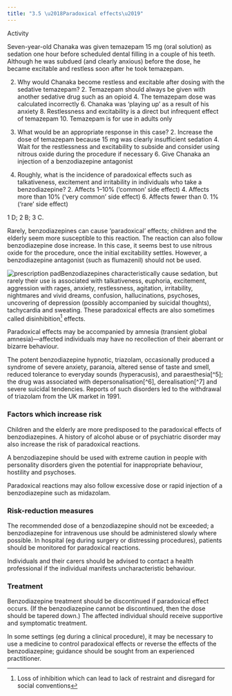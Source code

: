 ```yaml
---
title: "3.5 \u2018Paradoxical effects\u2019"
---
```



Activity

Seven-year-old Chanaka was given temazepam 15 mg (oral solution) as sedation one hour before scheduled dental filling in a couple of his teeth. Although he was subdued (and clearly anxious) before the dose, he became excitable and restless soon after he took temazepam.

2. Why would Chanaka become restless and excitable after dosing with the sedative temazepam? 
	2. Temazepam should always be given with another sedative drug such as an opioid
	4. The temazepam dose was calculated incorrectly
	6. Chanaka was ‘playing up’ as a result of his anxiety
	8. Restlessness and excitability is a direct but infrequent effect of temazepam
	10. Temazepam is for use in adults only
	
2. What would be an appropriate response in this case? 
	2. Increase the dose of temazepam because 15 mg was clearly insufficient sedation
	4. Wait for the restlessness and excitability to subside and consider using nitrous oxide during the procedure if necessary
	6. Give Chanaka an injection of a benzodiazepine antagonist
	
2. Roughly, what is the incidence of paradoxical effects such as talkativeness, excitement and irritability in individuals who take a benzodiazepine? 
	2. Affects 1–10% (‘common’ side effect)
	4. Affects more than 10% (‘very common’ side effect)
	6. Affects fewer than 0. 1% (‘rare’ side effect)
	
<Expander title="Click here for suggested answers:">
 <p>
  1 D; 2 B; 3 C.
 </p>
 <p>
  Rarely, benzodiazepines can cause ‘paradoxical’ effects; children and the elderly seem more susceptible to this reaction. The reaction can also follow benzodiazepine dose increase. In this case, it seems best to use nitrous oxide for the procedure, once the initial excitability settles. However, a benzodiazepine antagonist (such as flumazenil) should not be used.
 </p>
</Expander>



![prescription pad](../../assets/con247108.jpg)Benzodiazepines characteristically cause sedation, but rarely their use is associated with talkativeness, euphoria, excitement, aggression with rages, anxiety, restlessness, agitation, irritability, nightmares and vivid dreams, confusion, hallucinations, psychoses, uncovering of depression (possibly accompanied by suicidal thoughts), tachycardia and sweating. These paradoxical effects are also sometimes called disinhibition[^1] effects.

Paradoxical effects may be accompanied by amnesia (transient global amnesia)—affected individuals may have no recollection of their aberrant or bizarre behaviour.

  
<Expander title="Did you know...">
 <p>
  The potent benzodiazepine hypnotic, triazolam, occasionally produced a syndrome of severe anxiety, paranoia, altered sense of taste and smell, reduced tolerance to everyday sounds (hyperacusis), and paraesthesia[^5]; the drug was associated with depersonalisation[^6], derealisation[^7] and severe suicidal tendencies. Reports of such disorders led to the withdrawal of triazolam from the UK market in 1991.
 </p>
</Expander>



### Factors which increase risk

Children and the elderly are more predisposed to the paradoxical effects of benzodiazepines. A history of alcohol abuse or of psychiatric disorder may also increase the risk of paradoxical reactions.

A benzodiazepine should be used with extreme caution in people with personality disorders given the potential for inappropriate behaviour, hostility and psychoses.

Paradoxical reactions may also follow excessive dose or rapid injection of a benzodiazepine such as midazolam.

### Risk-reduction measures

The recommended dose of a benzodiazepine should not be exceeded; a benzodiazepine for intravenous use should be administered slowly where possible. In hospital (eg during surgery or distressing procedures), patients should be monitored for paradoxical reactions.

Individuals and their carers should be advised to contact a health professional if the individual manifests uncharacteristic behaviour.

### Treatment

Benzodiazepine treatment should be discontinued if paradoxical effect occurs. (If the benzodiazepine cannot be discontinued, then the dose should be tapered down.) The affected individual should receive supportive and symptomatic treatment.

In some settings (eg during a clinical procedure), it may be necessary to use a medicine to control paradoxical effects or reverse the effects of the benzodiazepine; guidance should be sought from an experienced practitioner.



[^1]: Loss of inhibition which can lead to lack of restraint and disregard for social conventions


[^2]: Sensation of numbness or tingling in the skin, popularly known as ‘pins and needles’


[^3]: Loss of sense of personal identity, possibly accompanied by feeling that the individual cannot control own actions or speech


[^4]: Loss of sense of reality with the individual’s surroundings; the external world seeming unfamiliar and unreal


[^5]: Sensation of numbness or tingling in the skin, popularly known as ‘pins and needles’


[^6]: Loss of sense of personal identity, possibly accompanied by feeling that the individual cannot control own actions or speech


[^7]: Loss of sense of reality with the individual’s surroundings; the external world seeming unfamiliar and unreal
